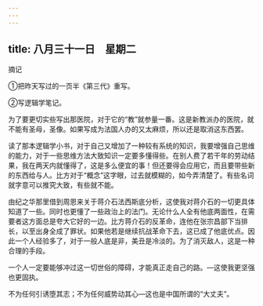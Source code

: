 ```yaml
---
---
---
```

title: 八月三十一日　星期二
---




摘记

①把昨天写过的一页半《第三代》重写。

②写逻辑学笔记。

为了要更切实些写出那医院，对于它的“教”就参量一番。这是新教派办的医院，就不能有圣母，圣像。如果写成为法国人办的又太麻烦，所以还是取消这东西罢。

读了那本逻辑学小书，对于自己又增加了一种较有系统的知识，我要增强自己思维的能力，对于一些思维方法大致知识一定要多懂得些。在别人费了若干年的劳动结果，我在两天内就懂得了，这是多么便宜的事！但还要得会应用它，而且要带些新的东西给与人。比方对于“概念”这字眼，过去就模糊的，如今弄清楚了。有些名词就字意可以推究大致，有些就不能。

由纪之华那里借到周恩来关于蒋介石法西斯底分析，这使我对蒋介石的一切更具体知道了一些。同时也更懂了一些政治上的法门。无论什么人全有他底两面性，在需要者这方面总是夸大它好的一边。比方蒋介石的反革命，连他在张宗昌部下当排长，以至出身全成了罪状。如果他若是继续抗战革命下去，这已成了他底优点。因此一个人经验多了，对于一般人底是非，美丑是冷淡的。为了消灭敌人，这是一种合理的手段。

一个人一定要能够冲过这一切世俗的障碍，才能真正走自己的路。―这使我更坚强也更固执。

不为任何引诱堕其志；不为任何威势动其心―这也是中国所谓的“大丈夫”。